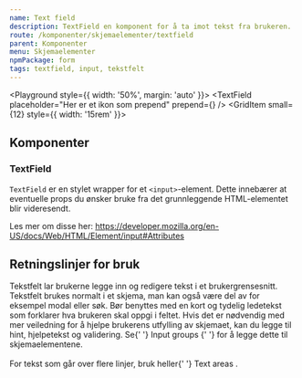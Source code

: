 ```yaml
---
name: Text field
description: TextField en komponent for å ta imot tekst fra brukeren.
route: /komponenter/skjemaelementer/textfield
parent: Komponenter
menu: Skjemaelementer
npmPackage: form
tags: textfield, input, tekstfelt
---
```



<PageHeader />

<Playground style={{ width: '50%', margin: 'auto' }}>
  <GridContainer spacing="medium">
    <GridItem small={12}>
      <TextField placeholder="Skriv her..." />
    </GridItem>
    <GridItem small={12}>
      <TextField readOnly value="Read-only modus" />
    </GridItem>
    <GridItem small={12}>
      <TextField
        placeholder="Her er et ikon som prepend"
        prepend={<SearchIcon inline />}
      />
    </GridItem>
    <GridItem small={12} style={{ width: '15rem' }}>
      <TextField prepend="Fra" append="Kroner" />
    </GridItem>
  </GridContainer>
</Playground>

## Komponenter

### TextField

<ImportStatement imports="TextField" />
<Props of={TextField} />

`TextField` er en stylet wrapper for et `<input>`-element.
Dette innebærer at eventuelle props du ønsker bruke fra det grunnleggende HTML-elementet blir videresendt.

Les mer om disse her:
https://developer.mozilla.org/en-US/docs/Web/HTML/Element/input#Attributes

## Retningslinjer for bruk

<div>
  Tekstfelt lar brukerne legge inn og redigere tekst i et brukergrensesnitt.
  Tekstfelt brukes normalt i et skjema, man kan også være del av for eksempel
  modal eller søk. Bør benyttes med en kort og tydelig ledetekst som forklarer
  hva brukeren skal oppgi i feltet. Hvis det er nødvendig med mer veiledning for
  å hjelpe brukerens utfylling av skjemaet, kan du legge til hint, hjelpetekst
  og validering. Se{' '}
  <LinkText as={Link} to="/komponenter/skjemaelementer/input-groups">
    Input groups
  </LinkText>{' '}
  for å legge dette til skjemaelementene.
</div>
<br />
<div>
  For tekst som går over flere linjer, bruk heller{' '}
  <LinkText as={Link} to="/komponenter/skjemaelementer/textareas">
    Text areas
  </LinkText>
  .
</div>

